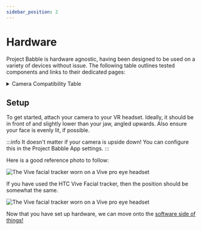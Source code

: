 ```yaml
---
sidebar_position: 2
---
```


# Hardware

Project Babble is hardware agnostic, having been designed to be used on a variety of devices without issue. The following table outlines tested components and links to their dedicated pages:

<details>
  <summary>Camera Compatibility Table</summary>

    [comment]: <> (https://www.tablesgenerator.com/markdown_tables)
    ## Camera Compatibility Table
    | Camera               | Compatibility | Cost | Remarks                                      |
    |----------------------|---------------|------|----------------------------------------------|
    | UVC (USB) Webcameras | ✅             | ???  | Logitech Cameras are known to be problematic |
    | OpenIris Serial      | ✅             | ???  | -                                            |
    | MJPEG Streams        | ✅             | ???  | -                                            |

    For a more comprehensive breakdown, please visit the [cameras page.](hardware\components\cameras.mdx)

  <div style={{
    width: '90%',
    height: 'auto',
    margin: 'auto',
    display: 'flex'
  }}>
  </div>
</details>

## Setup
To get started, attach your camera to your VR headset. Ideally, it should be in front of and slightly lower than your jaw, angled upwards. Also ensure your face is evenly lit, if possible.

:::info
It doesn't matter if your camera is upside down! You can configure this in the Project Babble App settings.
:::

Here is a good reference photo to follow:

![The Vive facial tracker worn on a Vive pro eye headset](\img\htc-vive-facial-tracker-being-worn.webp)

If you have used the HTC Vive Facial tracker, then the position should be somewhat the same.

![The Vive facial tracker worn on a Vive pro eye headset](\img\htc-vive-facial-tracker-being-worn.webp)

Now that you have set up hardware, we can move onto the [software side of things!](docs\software\software.mdx)
